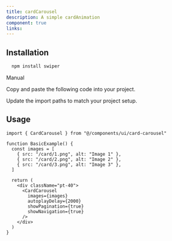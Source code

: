 ```yaml
---
title: cardCarousel
description: A simple cardAnimation
component: true
links:
---
```


<ComponentPreview
  name="card-carousel-demo"
  className="[&_.preview>[data-orientation=vertical]]:sm:max-w-[70%]"
  description="All variations"
/>

## Installation

```bash
  npm install swiper
```

<Tabs defaultValue="manual">

<TabsList>
  <TabsTrigger value="manual">Manual</TabsTrigger>
</TabsList>

<TabsContent value="manual">

<Steps>

<Step>Copy and paste the following code into your project.</Step>

<ComponentSource name="card-carousel" />

<Step>Update the import paths to match your project setup.</Step>

## Usage

```tsx
import { CardCarousel } from "@/components/ui/card-carousel"
```

```tsx
function BasicExample() {
  const images = [
    { src: "/card/1.png", alt: "Image 1" },
    { src: "/card/2.png", alt: "Image 2" },
    { src: "/card/3.png", alt: "Image 3" },
  ]

  return (
    <div className="pt-40">
      <CardCarousel
        images={images}
        autoplayDelay={2000}
        showPagination={true}
        showNavigation={true}
      />
    </div>
  )
}
```

</Steps>

</TabsContent>

</Tabs>
